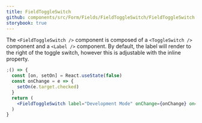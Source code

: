 ```yaml
---
title: FieldToggleSwitch
github: components/src/Form/Fields/FieldToggleSwitch/FieldToggleSwitch.tsx
storybook: true
---
```


The `<FieldToggleSwitch />` component is composed of a `<ToggleSwitch />` component and a `<Label />` component. By default, the label will render to the right of the toggle switch, however this is adjustable with the inline property.

```jsx
;() => {
  const [on, setOn] = React.useState(false)
  const onChange = e => {
    setOn(e.target.checked)
  }
  return (
    <FieldToggleSwitch label="Development Mode" onChange={onChange} on={on} />
  )
}
```
